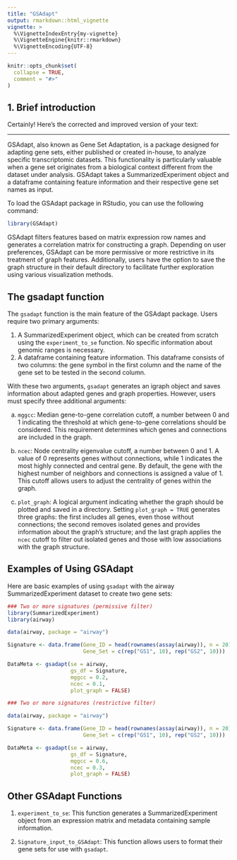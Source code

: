 ---
title: "GSAdapt"
output: rmarkdown::html_vignette
vignette: >
  %\VignetteIndexEntry{my-vignette}
  %\VignetteEngine{knitr::rmarkdown}
  %\VignetteEncoding{UTF-8}
---

```{r, include = FALSE}
knitr::opts_chunk$set(
  collapse = TRUE,
  comment = "#>"
)
```

## 1. Brief introduction

Certainly! Here's the corrected and improved version of your text:

---

GSAdapt, also known as Gene Set Adaptation, is a package designed for adapting gene sets, either published or created in-house, to analyze specific transcriptomic datasets. This functionality is particularly valuable when a gene set originates from a biological context different from the dataset under analysis. GSAdapt takes a SummarizedExperiment object and a dataframe containing feature information and their respective gene set names as input.

To load the GSAdapt package in RStudio, you can use the following command:

```R
library(GSAdapt)
```

GSAdapt filters features based on matrix expression row names and generates a correlation matrix for constructing a graph. Depending on user preferences, GSAdapt can be more permissive or more restrictive in its treatment of graph features. Additionally, users have the option to save the graph structure in their default directory to facilitate further exploration using various visualization methods.

## The gsadapt function

The `gsadapt` function is the main feature of the GSAdapt package. Users require two primary arguments:

1. A SummarizedExperiment object, which can be created from scratch using the `experiment_to_se` function. No specific information about genomic ranges is necessary.
2. A dataframe containing feature information. This dataframe consists of two columns: the gene symbol in the first column and the name of the gene set to be tested in the second column.

With these two arguments, `gsadapt` generates an igraph object and saves information about adapted genes and graph properties. However, users must specify three additional arguments:

a) `mggcc`: Median gene-to-gene correlation cutoff, a number between 0 and 1 indicating the threshold at which gene-to-gene correlations should be considered. This requirement determines which genes and connections are included in the graph.

b) `ncec`: Node centrality eigenvalue cutoff, a number between 0 and 1. A value of 0 represents genes without connections, while 1 indicates the most highly connected and central gene. By default, the gene with the highest number of neighbors and connections is assigned a value of 1. This cutoff allows users to adjust the centrality of genes within the graph.

c) `plot_graph`: A logical argument indicating whether the graph should be plotted and saved in a directory. Setting `plot_graph = TRUE` generates three graphs: the first includes all genes, even those without connections; the second removes isolated genes and provides information about the graph's structure; and the last graph applies the `ncec` cutoff to filter out isolated genes and those with low associations with the graph structure.

## Examples of Using GSAdapt

Here are basic examples of using `gsadapt` with the airway SummarizedExperiment dataset to create two gene sets:

```R
### Two or more signatures (permissive filter)
library(SummarizedExperiment)
library(airway)

data(airway, package = "airway")

Signature <- data.frame(Gene_ID = head(rownames(assay(airway)), n = 20), 
                        Gene_Set = c(rep("GS1", 10), rep("GS2", 10)))

DataMeta <- gsadapt(se = airway, 
                    gs_df = Signature,
                    mggcc = 0.2,
                    ncec = 0.1,
                    plot_graph = FALSE)

### Two or more signatures (restrictive filter)

data(airway, package = "airway")

Signature <- data.frame(Gene_ID = head(rownames(assay(airway)), n = 20), 
                        Gene_Set = c(rep("GS1", 10), rep("GS2", 10)))

DataMeta <- gsadapt(se = airway, 
                    gs_df = Signature,
                    mggcc = 0.6,
                    ncec = 0.3,
                    plot_graph = FALSE)
```

## Other GSAdapt Functions

1. `experiment_to_se`: This function generates a SummarizedExperiment object from an expression matrix and metadata containing sample information.

2. `Signature_input_to_GSAdapt`: This function allows users to format their gene sets for use with `gsadapt`.

